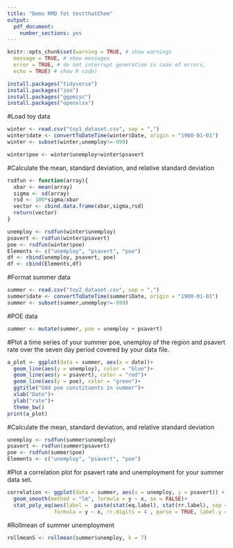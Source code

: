 ```yaml
---
title: "Demo RMD fot testthatChem"
output:
  pdf_document:
    number_sections: yes
---
```


```r
knitr::opts_chunk$set(warning = TRUE, # show warnings
  message = TRUE, # show messages
  error = TRUE, # do not interrupt generation in case of errors,
  echo = TRUE) # show R code)

```

```r
install.packages("tidyverse")
install.packages("zoo")
install.packages("ggpmisc")
install.packages("openxlsx")
```

#Load toy data
```r
winter <- read.csv("toy1_dataset.csv", sep = ",")
winter$date <- convertToDateTime(winter$Date, origin = "1900-01-01")
winter <- subset(winter,unemploy!=-999)

```


```r
winter$poe <- winter$unemploy+winter$psavert
```

#Calculate the mean, standard deviation, and relative standard deviation 
```r
rsdfun <- function(array){
  xbar <- mean(array)
  sigma <- sd(array)
  rsd <- 100*sigma/xbar
  vector <- cbind.data.frame(xbar,sigma,rsd)
  return(vector)
}

unemploy <- rsdfun(winter$unemploy)
psavert <- rsdfun(winter$psavert)
poe <- rsdfun(winter$poe)
Elements <- c("unemploy", "psavert", "poe")
df <- rbind(unemploy, psavert, poe)
df <- cbind(Elements,df)
```

#Format summer data
```r
summer <- read.csv("toy2_dataset.csv", sep = ",")
summer$date <- convertToDateTime(summer$Date, origin = "1900-01-01")
summer <- subset(summer,unemploy!=-999)
```

#POE data
```r
summer <- mutate(summer, poe = unemploy + psavert)

```

#Plot a time series of your summer poe, unemploy of the region and psavert rate over the seven day period covered by your data file.
```r
a_plot <- ggplot(data = summer, aes(x = date))+
  geom_line(aes(y = unemploy), color = "blue")+
  geom_line(aes(y = psavert), color = "red")+
  geom_line(aes(y = poe), color = "green")+
  ggtitle("Odd poe constituents in summer")+
  xlab("Date")+
  ylab("rate")+
  theme_bw()
print(a_plot)
```



#Calculate the mean, standard deviation, and relative standard deviation 
```r
unemploy <- rsdfun(summer$unemploy)
psavert <- rsdfun(summer$psavert)
poe <- rsdfun(summer$poe)
Elements <- c("unemploy", "psavert", "poe")
```

#Plot a correlation plot for psavert rate and unemployment for your summer data set. 

```r
correlation <- ggplot(data = summer, aes(x = unemploy, y = psavert)) + geom_point()+theme_bw()+
  geom_smooth(method = "lm", formula = y ~ x, se = FALSE)+
  stat_poly_eq(aes(label =  paste(stat(eq.label), stat(rr.label), sep = "*\", \"*")),
               formula = y ~ x, rr.digits = 4 , parse = TRUE, label.y = 0.05, size = 3)

```

#Rollmean of summer unemployment
```r
rollmeanS <- rollmean(summer$unemploy, k = 7)

```
